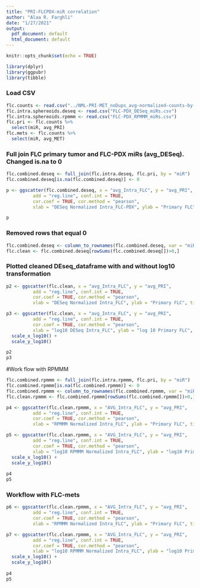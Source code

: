 ```yaml
---
title: "PRI-FLCPDX-miR correlation"
author: "Alaa R. Farghli"
date: "1/27/2021"
output:
  pdf_document: default
  html_document: default
---
```


```r
knitr::opts_chunk$set(echo = TRUE)
```

```r
library(dplyr)
library(ggpubr) 
library(tibble)
```
### Load CSV
```r
flc.counts <- read.csv("../NML-PRI-MET_noDups_avg-normalized-counts-by-group.csv")
flc.intra.sphereoids.deseq <- read.csv("FLC-PDX_DESeq_miRs.csv")
flc.intra.sphereoids.rpmmm <- read.csv("FLC-PDX_RPMMM_miRs.csv")
flc.pri <- flc.counts %>% 
  select(miR, avg_PRI)
flc.mets <- flc.counts %>% 
  select(miR, avg_MET)
```

### Full join FLC primary tumor and FLC-PDX miRs (avg_DESeq). Changed is.na to 0
```r
flc.combined.deseq <- full_join(flc.intra.deseq, flc.pri, by = "miR")
flc.combined.deseq[is.na(flc.combined.deseq)] <- 0
```

```r
p <- ggscatter(flc.combined.deseq, x = "avg_Intra_FLC", y = "avg_PRI", 
          add = "reg.line", conf.int = TRUE, 
          cor.coef = TRUE, cor.method = "pearson",
          xlab = "DESeq Normalized Intra_FLC-PDX", ylab = "Primary FLC", title = "Primary FLC tumor miRS vs FLC-PDX miRs")

p
```

### Removed rows that equal 0
```r
flc.combined.deseq <- column_to_rownames(flc.combined.deseq, var = "miR")
flc.clean <- flc.combined.deseq[rowSums(flc.combined.deseq[])>0,]
```

### Plotted cleaned DEseq_dataframe with and without log10 transformation
```r
p2 <- ggscatter(flc.clean, x = "avg_Intra_FLC", y = "avg_PRI", 
          add = "reg.line", conf.int = TRUE, 
          cor.coef = TRUE, cor.method = "pearson",
          xlab = "DESeq Normalized Intra_FLC", ylab = "Primary FLC", title = "Primary FLC tumor miRs vs FLC-PDX miRs") 

p3 <- ggscatter(flc.clean, x = "avg_Intra_FLC", y = "avg_PRI", 
          add = "reg.line", conf.int = TRUE, 
          cor.coef = TRUE, cor.method = "pearson",
          xlab = "log10 DESeq Intra_FLC", ylab = "log 10 Primary FLC", title = "log10(Primary FLC tumor miRs vs DESeq_FLC-PDX miRs)") +
  scale_x_log10() +
  scale_y_log10()

p2
p3
```

#Work flow with RPMMM
```r
flc.combined.rpmmm <- full_join(flc.intra.rpmmm, flc.pri, by = "miR")
flc.combined.rpmmm[is.na(flc.combined.rpmmm)] <- 0
flc.combined.rpmmm <- column_to_rownames(flc.combined.rpmmm, var = "miR")
flc.clean.rpmmm <- flc.combined.rpmmm[rowSums(flc.combined.rpmmm[])>0,]
```

```r
p4 <- ggscatter(flc.clean.rpmmm, x = "AVG_Intra_FLC", y = "avg_PRI", 
          add = "reg.line", conf.int = TRUE, 
          cor.coef = TRUE, cor.method = "pearson",
          xlab = "RPMMM Normalized Intra_FLC", ylab = "Primary FLC", title = "Primary FLC tumor miRs vs RPMMM_FLC-PDX miRs") 

p5 <- ggscatter(flc.clean.rpmmm, x = "AVG_Intra_FLC", y = "avg_PRI", 
          add = "reg.line", conf.int = TRUE, 
          cor.coef = TRUE, cor.method = "pearson",
          xlab = "log10 RPMMM Normalized Intra_FLC", ylab = "log10 Primary FLC", title = "log10(Primary FLC tumor miRs vs RPMMM_FLC-PDX miRs)") +
  scale_x_log10() +
  scale_y_log10()
  
p4
p5
```

### Workflow with FLC-mets
```r
p6 <- ggscatter(flc.clean.rpmmm, x = "AVG_Intra_FLC", y = "avg_PRI", 
          add = "reg.line", conf.int = TRUE, 
          cor.coef = TRUE, cor.method = "pearson",
          xlab = "RPMMM Normalized Intra_FLC", ylab = "Primary FLC", title = "Primary FLC tumor miRs vs RPMMM_FLC-PDX miRs") 

p7 <- ggscatter(flc.clean.rpmmm, x = "AVG_Intra_FLC", y = "avg_PRI", 
          add = "reg.line", conf.int = TRUE, 
          cor.coef = TRUE, cor.method = "pearson",
          xlab = "log10 RPMMM Normalized Intra_FLC", ylab = "log10 Primary FLC", title = "log10(Primary FLC tumor miRs vs RPMMM_FLC-PDX miRs)") +
  scale_x_log10() +
  scale_y_log10()
  
p4
p5
```





